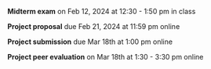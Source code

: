 **Midterm exam** on Feb 12, 2024 at 12:30 - 1:50 pm in class

**Project proposal** due Feb 21, 2024 at 11:59 pm online

**Project submission** due Mar 18th at 1:00 pm online

**Project peer evaluation** on Mar 18th at 1:30 - 3:30 pm online